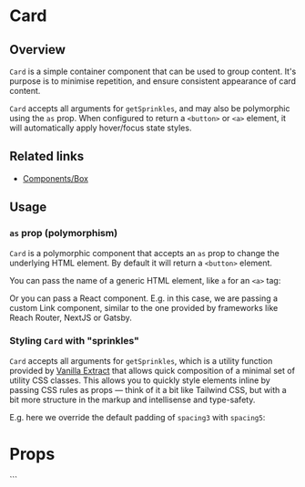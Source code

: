 

<Meta of={stories} />

# Card

## Overview

`Card` is a simple container component that can be used to group content. It's
purpose is to minimise repetition, and ensure consistent appearance of card
content.

`Card` accepts all arguments for `getSprinkles`, and may also be polymorphic
using the `as` prop. When configured to return a `<button>` or `<a>` element, it
will automatically apply hover/focus state styles.

## Related links

- [Components/Box](/docs/components-box--documentation)

## Usage

### `as` prop (polymorphism)

`Card` is a polymorphic component that accepts an `as` prop to change the
underlying HTML element. By default it will return a `<button>` element.

You can pass the name of a generic HTML element, like `a` for an `<a>` tag:

<Canvas sourceState="shown" of={stories.ExamplePolymorphismGenericAnchorTag} />

Or you can pass a React component. E.g. in this case, we are passing a custom
Link component, similar to the one provided by frameworks like Reach Router,
NextJS or Gatsby.

<Canvas sourceState="shown" of={stories.ExamplePolymorphismReactComponent} />

### Styling `Card` with "sprinkles"

`Card` accepts all arguments for `getSprinkles`, which is a utility function
provided by
[Vanilla Extract](https://vanilla-extract.style/documentation/packages/sprinkles/)
that allows quick composition of a minimal set of utility CSS classes. This
allows you to quickly style elements inline by passing CSS rules as props —
think of it a bit like Tailwind CSS, but with a bit more structure in the markup
and intellisense and type-safety.

E.g. here we override the default padding of `spacing3` with `spacing5`:

<Canvas sourceState="shown" of={stories.ExampleBasicSprinkles} />

# Props

<ArgTypes of={Card} />
```

